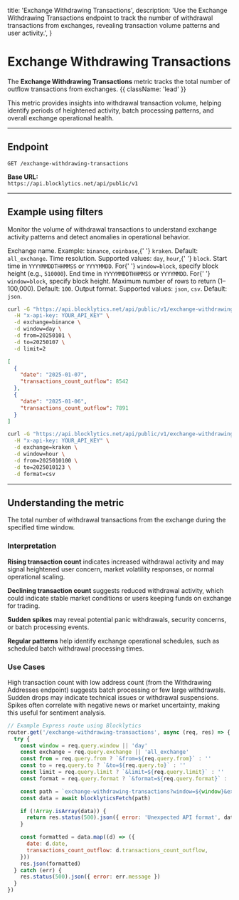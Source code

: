   title: 'Exchange Withdrawing Transactions',
  description:
    'Use the Exchange Withdrawing Transactions endpoint to track the number of withdrawal transactions from exchanges, revealing transaction volume patterns and user activity.',
}

# Exchange Withdrawing Transactions

The **Exchange Withdrawing Transactions** metric tracks the total number of outflow transactions from exchanges. {{ className: 'lead' }}

This metric provides insights into withdrawal transaction volume, helping identify periods of heightened activity, batch processing patterns, and overall exchange operational health.

---

## Endpoint

`GET /exchange-withdrawing-transactions`

**Base URL:**  
`https://api.blocklytics.net/api/public/v1`

---

## Example using filters

<Row>
  <Col>

Monitor the volume of withdrawal transactions to understand exchange activity patterns and detect anomalies in operational behavior.

<Properties>
  <Property name="exchange" type="string">
    Exchange name. Example: <code>binance</code>, <code>coinbase</code>,{' '}
    <code>kraken</code>. Default: <code>all_exchange</code>.
  </Property>
  <Property name="window" type="string">
    Time resolution. Supported values: <code>day</code>, <code>hour</code>,{' '}
    <code>block</code>.
  </Property>
  <Property name="from" type="string">
    Start time in <code>YYYYMMDDTHHMMSS</code> or <code>YYYYMMDD</code>. For{' '}
    <code>window=block</code>, specify block height (e.g., <code>510000</code>).
  </Property>
  <Property name="to" type="string">
    End time in <code>YYYYMMDDTHHMMSS</code> or <code>YYYYMMDD</code>. For{' '}
    <code>window=block</code>, specify block height.
  </Property>
  <Property name="limit" type="integer">
    Maximum number of rows to return (1–100,000). Default: <code>100</code>.
  </Property>
  <Property name="format" type="string">
    Output format. Supported values: <code>json</code>, <code>csv</code>.
    Default: <code>json</code>.
  </Property>
</Properties>

  </Col>
  <Col>

```bash {title="Requesting Exchange Withdrawing Transactions data"}
curl -G "https://api.blocklytics.net/api/public/v1/exchange-withdrawing-transactions" \
  -H "x-api-key: YOUR_API_KEY" \
  -d exchange=binance \
  -d window=day \
  -d from=20250101 \
  -d to=20250107 \
  -d limit=2
```

```json {title="Sample JSON response"}
[
  {
    "date": "2025-01-07",
    "transactions_count_outflow": 8542
  },
  {
    "date": "2025-01-06",
    "transactions_count_outflow": 7891
  }
]
```

```bash {title="Exporting as CSV"}
curl -G "https://api.blocklytics.net/api/public/v1/exchange-withdrawing-transactions" \
  -H "x-api-key: YOUR_API_KEY" \
  -d exchange=kraken \
  -d window=hour \
  -d from=2025010100 \
  -d to=2025010123 \
  -d format=csv
```

  </Col>
</Row>

---

## Understanding the metric

<Row>
  <Col>

<Properties>
  <Property name="transactions_count_outflow" type="integer">
    The total number of withdrawal transactions from the exchange during the
    specified time window.
  </Property>
</Properties>

### Interpretation

**Rising transaction count** indicates increased withdrawal activity and may signal heightened user concern, market volatility responses, or normal operational scaling.

**Declining transaction count** suggests reduced withdrawal activity, which could indicate stable market conditions or users keeping funds on exchange for trading.

**Sudden spikes** may reveal potential panic withdrawals, security concerns, or batch processing events.

**Regular patterns** help identify exchange operational schedules, such as scheduled batch withdrawal processing times.

### Use Cases

High transaction count with low address count (from the Withdrawing Addresses endpoint) suggests batch processing or few large withdrawals. Sudden drops may indicate technical issues or withdrawal suspensions. Spikes often correlate with negative news or market uncertainty, making this useful for sentiment analysis.

  </Col>
  <Col>

```js {title="Node.js (Express) example"}
// Example Express route using Blocklytics
router.get('/exchange-withdrawing-transactions', async (req, res) => {
  try {
    const window = req.query.window || 'day'
    const exchange = req.query.exchange || 'all_exchange'
    const from = req.query.from ? `&from=${req.query.from}` : ''
    const to = req.query.to ? `&to=${req.query.to}` : ''
    const limit = req.query.limit ? `&limit=${req.query.limit}` : ''
    const format = req.query.format ? `&format=${req.query.format}` : ''

    const path = `exchange-withdrawing-transactions?window=${window}&exchange=${exchange}${from}${to}${limit}${format}`
    const data = await blocklyticsFetch(path)

    if (!Array.isArray(data)) {
      return res.status(500).json({ error: 'Unexpected API format', data })
    }

    const formatted = data.map((d) => ({
      date: d.date,
      transactions_count_outflow: d.transactions_count_outflow,
    }))
    res.json(formatted)
  } catch (err) {
    res.status(500).json({ error: err.message })
  }
})
```

  </Col>
</Row>
